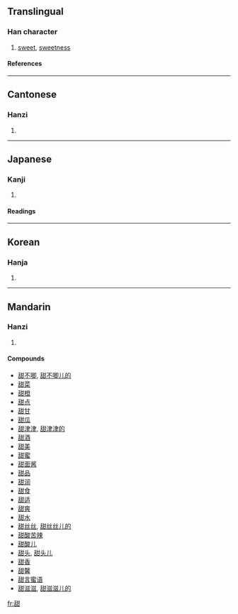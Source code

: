 {{see|甛}}

==Translingual==
===Han character===
{{Han char|rn=99|rad=甘|as=06|sn=11|four=2467<sub>0</sub>|canj=竹口廿一 (HRTM)}}
# [[sweet]], [[sweetness]]
====References====
{{Han ref|kx=0754.130|dkj=21656|dj=1161.060|hdz=42414.090|uh=751C|ud=29980|bh=B2A2|bd=45730}}

----
==Cantonese==
===Hanzi===
{{yue-hanzi|jyut=|y=tim4}}
# {{defn|Cantonese}}

----
==Japanese==
===Kanji===
{{ja-kanji|grade=|rs=甘06}}
# {{defn|Japanese}} 
====Readings====
{{ja-readings|on=[[てん]] (ten)|kun=[[うまい]] (umai)}}

----
==Korean==
===Hanja===
{{ko-hanja|hangeul=첨|eumhun=|rv=cheom|mr=ch'ŏm|y=chem}}
# {{defn|Korean}}

----
==Mandarin==
===Hanzi===
{{cmn-hanzi|pin=[[tián]] (tian2)|wg=t'ien<sup>2</sup>}}
# {{defn|Mandarin}}

====Compounds====
*[[甜不唧]], [[甜不唧儿的]]
*[[甜菜]]
*[[甜橙]]
*[[甜点]]
*[[甜甘]]
*[[甜瓜]]
*[[甜津津]], [[甜津津的]]
*[[甜酒]]
*[[甜美]]
*[[甜蜜]]
*[[甜面酱]]
*[[甜品]]
*[[甜润]]
*[[甜食]]
*[[甜适]]
*[[甜爽]]
*[[甜水]]
*[[甜丝丝]], [[甜丝丝儿的]]
*[[甜酸苦辣]]
*[[甜酸儿]]
*[[甜头]], [[甜头儿]]
*[[甜香]]
*[[甜馨]]
*[[甜言蜜语]]
*[[甜滋滋]], [[甜滋滋儿的]]

[[fr:甜]]